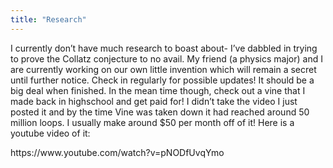 ```yaml
---
title: "Research"
---
```



I currently don't have much research to boast about-  I've dabbled in trying to prove the Collatz conjecture to no avail.  My friend (a physics major) and I are currently working on our own little invention which will remain a secret until further notice.  Check in regularly for possible updates!  It should be a big deal when finished.  In the mean time though, check out a vine that I made back in highschool and get paid for!  I didn't take the video I just posted it and by the time Vine was taken down it had reached around 50 million loops.  I usually make around $50 per month off of it!  Here is a youtube video of it:

https://www.youtube.com/watch?v=pNODfUvqYmo


